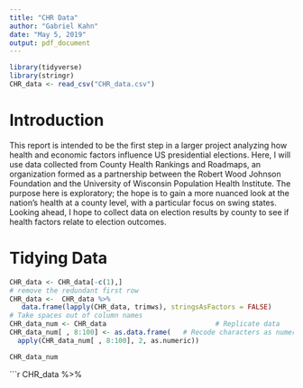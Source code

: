 ```yaml
---
title: "CHR Data"
author: "Gabriel Kahn"
date: "May 5, 2019"
output: pdf_document
---
```


```r
library(tidyverse)
library(stringr)
CHR_data <- read_csv("CHR_data.csv")

```
# Introduction

This report is intended to be the first step in a larger project analyzing how health and economic factors influence US presidential elections. Here, I will use data collected from County Health Rankings and Roadmaps, an organization formed as a partnership between the Robert Wood Johnson Foundation and the University of Wisconsin Population Health Institute. The purpose here is exploratory; the hope is to gain a more nuanced look at the nation's health at a county level, with a particular focus on swing states. Looking ahead, I hope to collect data on election results by county to see if health factors relate to election outcomes.


# Tidying Data

```r
CHR_data <- CHR_data[-c(1),]
# remove the redundant first row
CHR_data <-  CHR_data %>%
   data.frame(lapply(CHR_data, trimws), stringsAsFactors = FALSE) 
# Take spaces out of column names
CHR_data_num <- CHR_data                           # Replicate data
CHR_data_num[ , 8:100] <- as.data.frame(   # Recode characters as numeric
  apply(CHR_data_num[ , 8:100], 2, as.numeric))

CHR_data_num                 
```

```r

CHR_data %>%

  
